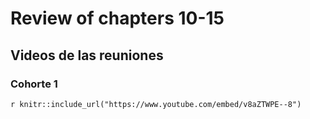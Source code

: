 # Review of chapters 10-15 {-}


## Videos de las reuniones

### Cohorte 1

`r knitr::include_url("https://www.youtube.com/embed/v8aZTWPE--8")`
